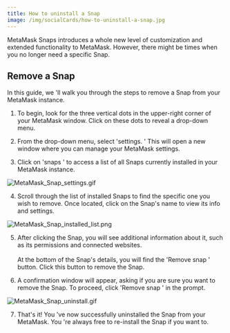 ```yaml
---
title: How to uninstall a Snap
image: /img/socialCards/how-to-uninstall-a-snap.jpg
---
```



<CustomLayout />

MetaMask Snaps introduces a whole new level of customization and extended functionality to MetaMask. However, there might be times when you no longer need a specific Snap.

## Remove a Snap

In this guide, we 'll walk you through the steps to remove a Snap from your MetaMask instance.

1. To begin, look for the three vertical dots in the upper-right corner of your MetaMask window. Click on these dots to reveal a drop-down menu.

2. From the drop-down menu, select 'settings. ' This will open a new window where you can manage your MetaMask settings.

3. Click on 'snaps ' to access a list of all Snaps currently installed in your MetaMask instance.

<div class="center-container">
  <div class="img-small">
    <img
      src={
        require("../../img/metamask-snaps/how-to-uninstall-a-snap/MetaMask_Snap_settings.gif")
          .default
      }
      alt="MetaMask_Snap_settings.gif"
    />
  </div>
</div>

4. Scroll through the list of installed Snaps to find the specific one you wish to remove. Once located, click on the Snap's name to view its info and settings.

<div class="center-container">
  <div class="img-small">
    <img
      src={
        require("../../img/metamask-snaps/how-to-uninstall-a-snap/MetaMask_Snap_installed_list.png")
          .default
      }
      alt="MetaMask_Snap_installed_list.png"
    />
  </div>
</div>

5. After clicking the Snap, you will see additional information about it, such as its permissions and connected websites.\
   \
   At the bottom of the Snap's details, you will find the 'Remove snap ' button. Click this button to remove the Snap.

6. A confirmation window will appear, asking if you are sure you want to remove the Snap. To proceed, click 'Remove snap ' in the prompt.

<div class="center-container">
  <div class="img-small">
    <img
      src={
        require("../../img/metamask-snaps/how-to-uninstall-a-snap/MetaMask_Snap_uninstall.gif")
          .default
      }
      alt="MetaMask_Snap_uninstall.gif"
    />
  </div>
</div>

7. That's it! You 've now successfully uninstalled the Snap from your MetaMask. You 're always free to re-install the Snap if you want to.
